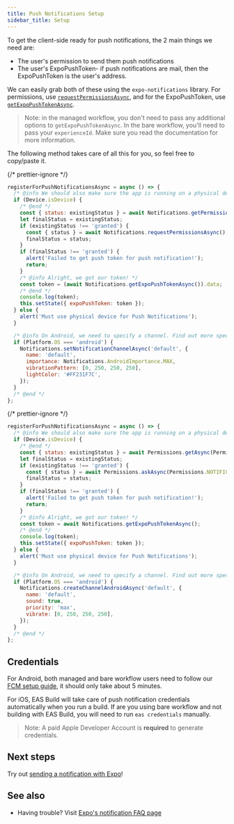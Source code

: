 ```yaml
---
title: Push Notifications Setup
sidebar_title: Setup
---
```



To get the client-side ready for push notifications, the 2 main things we need are:

- The user's permission to send them push notifications
- The user's ExpoPushToken- if push notifications are mail, then the ExpoPushToken is the user's address.

We can easily grab both of these using the `expo-notifications` library. For permissions, use [`requestPermissionsAsync`](../versions/latest/sdk/notifications.mdx#requestpermissionsasyncrequest-notificationpermissionsrequest-promisenotificationpermissionsstatus), and for the ExpoPushToken, use [`getExpoPushTokenAsync`](../versions/latest/sdk/notifications.mdx#getexpopushtokenasyncoptions-expotokenoptions-expopushtoken).

> Note: in the managed workflow, you don't need to pass any additional options to `getExpoPushTokenAsync`. In the bare workflow, you'll need to pass your `experienceId`. Make sure you read the documentation for more information.

The following method takes care of all this for you, so feel free to copy/paste it.

<Tabs>
<Tab label="New notifications">

{/* prettier-ignore */}
```javascript
registerForPushNotificationsAsync = async () => {
  /* @info We should also make sure the app is running on a physical device, since push notifications won't work on a simulator. */
  if (Device.isDevice) {
    /* @end */
    const { status: existingStatus } = await Notifications.getPermissionsAsync();
    let finalStatus = existingStatus;
    if (existingStatus !== 'granted') {
      const { status } = await Notifications.requestPermissionsAsync();
      finalStatus = status;
    }
    if (finalStatus !== 'granted') {
      alert('Failed to get push token for push notification!');
      return;
    }
    /* @info Alright, we got our token! */
    const token = (await Notifications.getExpoPushTokenAsync()).data;
    /* @end */
    console.log(token);
    this.setState({ expoPushToken: token });
  } else {
    alert('Must use physical device for Push Notifications');
  }

  /* @info On Android, we need to specify a channel. Find out more specifics in the expo-notifications documentation. */
  if (Platform.OS === 'android') {
    Notifications.setNotificationChannelAsync('default', {
      name: 'default',
      importance: Notifications.AndroidImportance.MAX,
      vibrationPattern: [0, 250, 250, 250],
      lightColor: '#FF231F7C',
    });
  }
  /* @end */
};
```

</Tab>
<Tab label="Legacy notifications">

{/* prettier-ignore */}
```javascript
registerForPushNotificationsAsync = async () => {
  /* @info We should also make sure the app is running on a physical device, since push notifications won't work on a simulator. */
  if (Device.isDevice) {
    /* @end */
    const { status: existingStatus } = await Permissions.getAsync(Permissions.NOTIFICATIONS);
    let finalStatus = existingStatus;
    if (existingStatus !== 'granted') {
      const { status } = await Permissions.askAsync(Permissions.NOTIFICATIONS);
      finalStatus = status;
    }
    if (finalStatus !== 'granted') {
      alert('Failed to get push token for push notification!');
      return;
    }
    /* @info Alright, we got our token! */
    const token = await Notifications.getExpoPushTokenAsync();
    /* @end */
    console.log(token);
    this.setState({ expoPushToken: token });
  } else {
    alert('Must use physical device for Push Notifications');
  }

  /* @info On Android, we need to specify a channel. Find out more specifics in the expo-notifications documentation. */
  if (Platform.OS === 'android') {
    Notifications.createChannelAndroidAsync('default', {
      name: 'default',
      sound: true,
      priority: 'max',
      vibrate: [0, 250, 250, 250],
    });
  }
  /* @end */
};
```

</Tab>
</Tabs>

## Credentials

For Android, both managed and bare workflow users need to follow our [FCM setup guide](using-fcm.mdx), it should only take about 5 minutes.

For iOS, EAS Build will take care of push notification credentials automatically when you run a build. If are you using bare workflow and not building with EAS Build, you will need to run `eas credentials` manually.

> Note: A paid Apple Developer Account is **required** to generate credentials.

## Next steps

Try out [sending a notification with Expo](./sending-notifications.mdx)!

## See also

- Having trouble? Visit [Expo's notification FAQ page](./faq.mdx)
